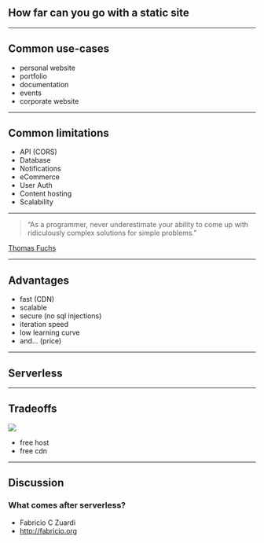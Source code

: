 ## How far can you go with a static site

---

## Common use-cases

<Notes>

- personal website
- portfolio
- documentation
- events
- corporate website

</Notes>

---

## Common limitations

<Notes>

- API (CORS)
- Database
- Notifications
- eCommerce
- User Auth
- Content hosting
- Scalability

</Notes>


---

> “As a programmer, never underestimate your ability to come up with ridiculously complex solutions for simple problems.”

[Thomas Fuchs](https://twitter.com/thomasfuchs/status/641363170481672193)

---

## Advantages

<Notes>

- fast (CDN)
- scalable
- secure (no sql injections)
- iteration speed
- low learning curve
- and... (price)

</Notes>

---

## Serverless

<Notes>
</Notes>

---

## Tradeoffs

![](free-fumigation.png)

<Notes>

- free host
- free cdn

</Notes>

---

## Discussion
### What comes after serverless?

- Fabricio C Zuardi
- http://fabricio.org

